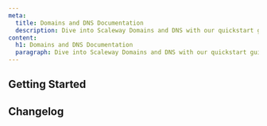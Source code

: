 ```yaml
---
meta:
  title: Domains and DNS Documentation
  description: Dive into Scaleway Domains and DNS with our quickstart guides, how-tos, tutorials, and more.
content:
  h1: Domains and DNS Documentation
  paragraph: Dive into Scaleway Domains and DNS with our quickstart guides, how-tos, tutorials and more.
---
```


<ProductHeader
   productName="Domains and DNS"
   productLogo="domainsAndDns"
   description="Domains and DNS allows you to manage and register your internal and external domains and configure and manage their DNS zones."
   url="/network/domains-and-dns/quickstart/"
   label="Domains and DNS Quickstart"
/>

## Getting Started

<Grid>
    <SummaryCard
        title="Quickstart"
        icon="rocket"
        description="Learn how to register internal and external domains, in a few steps."
        label="View Quickstart"
        url="/network/domains-and-dns/quickstart/"
    />
    <SummaryCard
        title="Concepts"
        icon="info"
        description="Core concepts that give you a better understanding of Domains and DNS."
        label="View Concepts"
        url="/network/domains-and-dns/concepts/"
    />
    <SummaryCard
        title="How-Tos"
        icon="help-circle-outline"
        description="Learn how to use Domains and DNS and manage your domains via the Scaleway console."
        label="View How-Tos"
        url="/network/domains-and-dns/how-to/"
    />
    <SummaryCard
        title="Additional Content"
        icon="book-open-outline"
        description="Check out in-depth information about Domains and DNS."
        label="View Additional Content"
        url="/network/domains-and-dns/reference-content/"
    />
</Grid>

<ClickableBanner
    productLogo="cli"
    title="Domains and DNS API"
    description="Manage Domains and DNS using the Scaleway API."
    url="https://www.scaleway.com/en/developers/api/domains-and-dns/"
    label="Go to Domains and DNS API"
/>

## Changelog

<ChangelogList
    productName="domains-and-dns"
    numberOfChanges={3}
/>
